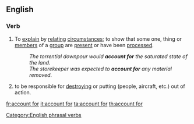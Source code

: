==English==

===Verb===
{{infl|en|verb|phrasal verb|head=to [[account]] for}}

# To [[explain]] by [[relating]] [[circumstances]]; to show that some one, thing or [[members]] of a [[group]] are [[present]] or have been [[process]]ed.
#: ''The torrential downpour would '''account for''' the saturated state of the land''.
#: ''The storekeeper was expected to '''account for''' any material removed''.
# {{rfv-sense}} to be responsible for [[destroying]] or putting (people, aircraft, etc.) out of action.

[[Category:English phrasal verbs]]

[[fr:account for]]
[[it:account for]]
[[ta:account for]]
[[th:account for]]